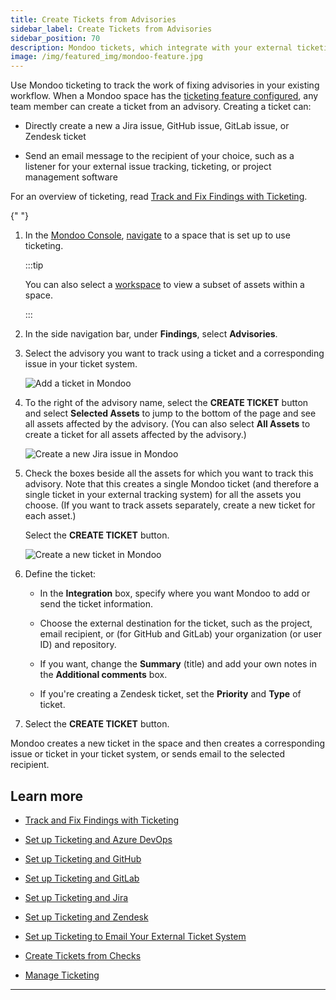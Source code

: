 ```yaml
---
title: Create Tickets from Advisories
sidebar_label: Create Tickets from Advisories
sidebar_position: 70
description: Mondoo tickets, which integrate with your external ticketing system, allow you to track remediation of important security findings. Create a ticket from an advisory to track work on that advisory within your existing workflow.
image: /img/featured_img/mondoo-feature.jpg
---
```


Use Mondoo ticketing to track the work of fixing advisories in your existing workflow. When a Mondoo space has the [ticketing feature configured](/platform/ticketing/overview/), any team member can create a ticket from an advisory. Creating a ticket can:

- Directly create a new a Jira issue, GitHub issue, GitLab issue, or Zendesk ticket

- Send an email message to the recipient of your choice, such as a listener for your external issue tracking, ticketing, or project management software

For an overview of ticketing, read [Track and Fix Findings with Ticketing](/platform/ticketing/overview/).


<Partial />{" "}

1. In the [Mondoo Console](https://console.mondoo.com), [navigate](/platform/start/navigate) to a space that is set up to use ticketing.

   :::tip

   You can also select a [workspace](/platform/start/organize/workspaces/) to view a subset of assets within a space.

   :::

2. In the side navigation bar, under **Findings**, select **Advisories**.

3. Select the advisory you want to track using a ticket and a corresponding issue in your ticket system.

   ![Add a ticket in Mondoo](/img/platform/ticketing/add-ticket-advisory.png)

4. To the right of the advisory name, select the **CREATE TICKET** button and select **Selected Assets** to jump to the bottom of the page and see all assets affected by the advisory. (You can also select **All Assets** to create a ticket for all assets affected by the advisory.)

   ![Create a new Jira issue in Mondoo](/img/platform/ticketing/select-asset.png)

5. Check the boxes beside all the assets for which you want to track this advisory. Note that this creates a single Mondoo ticket (and therefore a single ticket in your external tracking system) for all the assets you choose. (If you want to track assets separately, create a new ticket for each asset.)

   Select the **CREATE TICKET** button.

   ![Create a new ticket in Mondoo](/img/platform/ticketing/new-ticket.png)

6. Define the ticket:

   - In the **Integration** box, specify where you want Mondoo to add or send the ticket information.

   - Choose the external destination for the ticket, such as the project, email recipient, or (for GitHub and GitLab) your organization (or user ID) and repository.

   - If you want, change the **Summary** (title) and add your own notes in the **Additional comments** box.

   - If you're creating a Zendesk ticket, set the **Priority** and **Type** of ticket.

7. Select the **CREATE TICKET** button.

  Mondoo creates a new ticket in the space and then creates a corresponding issue or ticket in your ticket system, or sends email to the selected recipient.

## Learn more

- [Track and Fix Findings with Ticketing](/platform/ticketing/overview/)

- [Set up Ticketing and Azure DevOps](/platform/ticketing/setup-azuredevops/)

- [Set up Ticketing and GitHub](/platform/ticketing/setup-github/)

- [Set up Ticketing and GitLab](/platform/ticketing/setup-gitlab/)

- [Set up Ticketing and Jira](/platform/ticketing/setup/)

- [Set up Ticketing and Zendesk](/platform/ticketing/setup-zendesk/)

- [Set up Ticketing to Email Your External Ticket System](/platform/ticketing/setup-email/)

- [Create Tickets from Checks](/platform/ticketing/checks/)

- [Manage Ticketing](/platform/ticketing/manage/)

---
